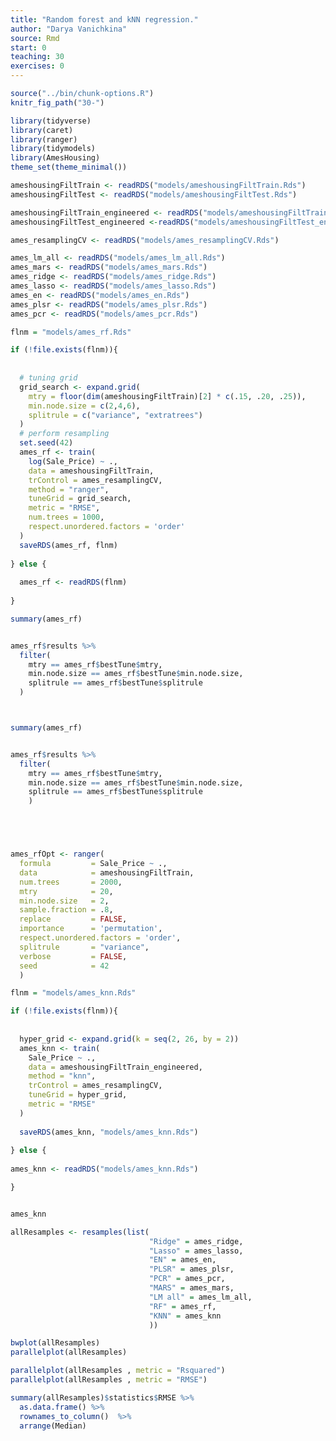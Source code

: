 ```yaml
---
title: "Random forest and kNN regression."
author: "Darya Vanichkina"
source: Rmd
start: 0
teaching: 30
exercises: 0
---
```

```r
source("../bin/chunk-options.R")
knitr_fig_path("30-")
```


```r
library(tidyverse)
library(caret)
library(ranger)
library(tidymodels)
library(AmesHousing)
theme_set(theme_minimal())
```

```r
ameshousingFiltTrain <- readRDS("models/ameshousingFiltTrain.Rds")
ameshousingFiltTest <- readRDS("models/ameshousingFiltTest.Rds")

ameshousingFiltTrain_engineered <- readRDS("models/ameshousingFiltTrain_engineered.Rds")
ameshousingFiltTest_engineered <-readRDS("models/ameshousingFiltTest_engineered.Rds")

ames_resamplingCV <- readRDS("models/ames_resamplingCV.Rds")

ames_lm_all <- readRDS("models/ames_lm_all.Rds")
ames_mars <- readRDS("models/ames_mars.Rds")
ames_ridge <- readRDS("models/ames_ridge.Rds")
ames_lasso <- readRDS("models/ames_lasso.Rds")
ames_en <- readRDS("models/ames_en.Rds")
ames_plsr <- readRDS("models/ames_plsr.Rds")
ames_pcr <- readRDS("models/ames_pcr.Rds")
```



```r
flnm = "models/ames_rf.Rds"

if (!file.exists(flnm)){
  
  
  # tuning grid
  grid_search <- expand.grid(
    mtry = floor(dim(ameshousingFiltTrain)[2] * c(.15, .20, .25)),
    min.node.size = c(2,4,6),
    splitrule = c("variance", "extratrees")
  )
  # perform resampling
  set.seed(42)
  ames_rf <- train(
    log(Sale_Price) ~ .,
    data = ameshousingFiltTrain,
    trControl = ames_resamplingCV,
    method = "ranger",
    tuneGrid = grid_search,
    metric = "RMSE",
    num.trees = 1000,
    respect.unordered.factors = 'order'
  )
  saveRDS(ames_rf, flnm)
  
} else {
  
  ames_rf <- readRDS(flnm)
  
}

summary(ames_rf)


ames_rf$results %>%
  filter(
    mtry == ames_rf$bestTune$mtry,
    min.node.size == ames_rf$bestTune$min.node.size,
    splitrule == ames_rf$bestTune$splitrule
  )



summary(ames_rf)


ames_rf$results %>%
  filter(
    mtry == ames_rf$bestTune$mtry,
    min.node.size == ames_rf$bestTune$min.node.size,
    splitrule == ames_rf$bestTune$splitrule
    )






```


```r

ames_rfOpt <- ranger(
  formula         = Sale_Price ~ ., 
  data            = ameshousingFiltTrain, 
  num.trees       = 2000,
  mtry            = 20,
  min.node.size   = 2,
  sample.fraction = .8,
  replace         = FALSE,
  importance      = 'permutation',
  respect.unordered.factors = 'order',
  splitrule       = "variance",
  verbose         = FALSE,
  seed            = 42
  )


```











```r

flnm = "models/ames_knn.Rds"

if (!file.exists(flnm)){
  
  
  hyper_grid <- expand.grid(k = seq(2, 26, by = 2))
  ames_knn <- train(
    Sale_Price ~ .,
    data = ameshousingFiltTrain_engineered,
    method = "knn",
    trControl = ames_resamplingCV,
    tuneGrid = hyper_grid,
    metric = "RMSE"
  )
  
  saveRDS(ames_knn, "models/ames_knn.Rds")
  
} else {
  
ames_knn <- readRDS("models/ames_knn.Rds")

}


ames_knn
```




```r
allResamples <- resamples(list(
                               "Ridge" = ames_ridge,
                               "Lasso" = ames_lasso,
                               "EN" = ames_en,
                               "PLSR" = ames_plsr, 
                               "PCR" = ames_pcr,
                               "MARS" = ames_mars,
                               "LM all" = ames_lm_all,
                               "RF" = ames_rf, 
                               "KNN" = ames_knn
                               ))

bwplot(allResamples)
parallelplot(allResamples)

parallelplot(allResamples , metric = "Rsquared")
parallelplot(allResamples , metric = "RMSE")

summary(allResamples)$statistics$RMSE %>% 
  as.data.frame() %>% 
  rownames_to_column()  %>% 
  arrange(Median)
```